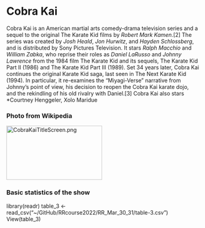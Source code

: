 # Cobra Kai

Cobra Kai is an American martial arts comedy-drama television series and a sequel to the original The Karate Kid films by *Robert Mark Kamen*.[2] The series was created by *Josh Heald*, *Jon Hurwitz*, and *Hayden Schlossberg*, and is distributed by Sony Pictures Television. It stars *Ralph Macchio* and *William Zabka*, who reprise their roles as *Daniel LaRusso* and *Johnny Lawrence* from the 1984 film The Karate Kid and its sequels, The Karate Kid Part II (1986) and The Karate Kid Part III (1989). Set 34 years later, Cobra Kai continues the original Karate Kid saga, last seen in The Next Karate Kid (1994). In particular, it re-examines the "Miyagi-Verse" narrative from Johnny's point of view, his decision to reopen the Cobra Kai karate dojo, and the rekindling of his old rivalry with Daniel.[3] Cobra Kai also stars *Courtney Henggeler, Xolo Maridue

### Photo from Wikipedia

<img alt="CobraKaiTitleScreen.png" src="//upload.wikimedia.org/wikipedia/en/thumb/d/d6/CobraKaiTitleScreen.png/250px-CobraKaiTitleScreen.png" decoding="async" width="250" height="141" srcset="//upload.wikimedia.org/wikipedia/en/d/d6/CobraKaiTitleScreen.png 1.5x" data-file-width="360" data-file-height="203">


### Basic statistics of the show

library(readr)
table_3 <- read_csv("~/GitHub/RRcourse2022/RR_Mar_30_31/table-3.csv")
View(table_3)


```r


```
